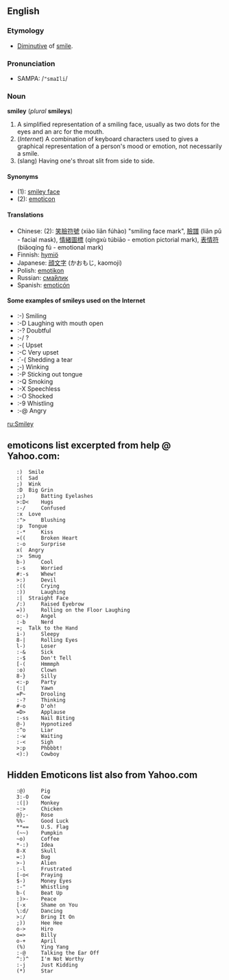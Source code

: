 ==English==
===Etymology===
*[[Diminutive]] of [[smile]].

===Pronunciation===
*SAMPA: /<tt>"smaIli</tt>/

===Noun===
'''smiley''' (''plural'' '''smileys''')
{{wikipedia}}
#A simplified representation of a smiling face, usually as two dots for the eyes and an arc for the mouth.
#(''Internet'') A combination of keyboard characters used to gives a graphical representation of a person's mood or emotion, not necessarily a smile.
#(slang) Having one's throat slit from side to side. 

====Synonyms====
*(1): [[smiley face]]
*(2): [[emoticon]]

====Translations====
*Chinese: (2): [[笑]][[臉]][[符]][[號]] (xiào liǎn fúhào) "smiling face mark", [[臉]][[譜]] (liǎn pǔ - facial mask), [[情]][[緒]][[圖]][[標]] (qíngxù túbiāo - emotion pictorial mark), [[表]][[情]][[符]] (biǎoqíng fú - emotional mark)
*Finnish: [[hymiö]]
*Japanese: [[顔文字]] (かおもじ, kaomoji)
*Polish: [[emotikon]]
*Russian: [[смайлик|сма́йлик]]
*Spanish: [[emoticón]]

====Some examples of smileys used on the Internet====
*<nowiki>:-)</nowiki> Smiling
*<nowiki>:-D</nowiki> Laughing with mouth open
*<nowiki>:-?</nowiki> Doubtful
*<nowiki>:-/</nowiki> ?
*<nowiki>:-(</nowiki> Upset
*<nowiki>:-C</nowiki> Very upset
*<nowiki>:´-(</nowiki> Shedding a tear
*<nowiki>;-)</nowiki> Winking
*<nowiki>:-P</nowiki> Sticking out tongue
*<nowiki>:-Q</nowiki> Smoking
*<nowiki>:-X</nowiki> Speechless
*<nowiki>:-O</nowiki> Shocked
*<nowiki>:-9</nowiki> Whistling
*<nowiki>:-@</nowiki> Angry

[[ru:Smiley]]

== emoticons list excerpted from help @ Yahoo.com: ==

	:) 	Smile
	:( 	Sad
	;) 	Wink
	:D 	Big Grin
	;;) 	Batting Eyelashes
	>:D< 	Hugs
	:-/ 	Confused
	:x 	Love
	:"> 	Blushing
	:p 	Tongue
	:-* 	Kiss
	=(( 	Broken Heart
	:-o 	Surprise
	x( 	Angry
	:> 	Smug
	b-) 	Cool
	:-s 	Worried
	#:-s 	Whew!
	>:) 	Devil
	:(( 	Crying
	:)) 	Laughing
	:| 	Straight Face
	/:) 	Raised Eyebrow
	=)) 	Rolling on the Floor Laughing	
	o:-) 	Angel
	:-b 	Nerd
	=; 	Talk to the Hand
	i-) 	Sleepy
	8-| 	Rolling Eyes
	l-) 	Loser
	:-& 	Sick
	:-$ 	Don't Tell
	[-( 	Hmmmph
	:o) 	Clown
	8-} 	Silly
	<:-p 	Party
	(:| 	Yawn
	=P~ 	Drooling
	:-? 	Thinking
	#-o 	D'oh!
	=D> 	Applause
	:-ss 	Nail Biting
	@-) 	Hypnotized
	:^o 	Liar
	:-w 	Waiting
	:-< 	Sigh
	>:p 	Phbbbt!
	<):) 	Cowboy

== Hidden Emoticons list also from Yahoo.com ==

	:@) 	Pig
	3:-O 	Cow
	:(|) 	Monkey
	~:> 	Chicken
	@};- 	Rose
	%%- 	Good Luck
	**== 	U.S. Flag
	(~~) 	Pumpkin
	~o) 	Coffee
	*-:) 	Idea
	8-X 	Skull
	=:) 	Bug
	>-) 	Alien
	:-l 	Frustrated
	[-o< 	Praying
	$-) 	Money Eyes
	:-" 	Whistling
	b-( 	Beat Up
	:)>- 	Peace
	[-x 	Shame on You
	\:d/ 	Dancing
	>:/ 	Bring It On
	;)) 	Hee Hee
	o-> 	Hiro
	o=> 	Billy
	o-+ 	April
	(%) 	Ying Yang
	:-@ 	Talking the Ear Off
	^:)^ 	I'm Not Worthy
	:-j 	Just Kidding
	(*) 	Star